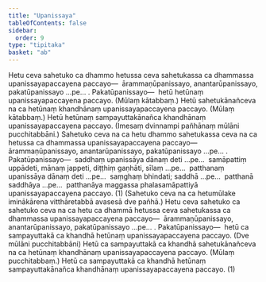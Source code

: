 ```yaml
---
title: "Upanissaya"
tableOfContents: false
sidebar:
  order: 9
type: "tipitaka"
basket: "ab"
---
```



<DynamicBreadcrumb />

<Division number="146">

<Paragraph number="408">
Hetu ceva sahetuko ca dhammo hetussa ceva sahetukassa ca dhammassa upanissayapaccayena paccayo—  ārammaṇūpanissayo, anantarūpanissayo, pakatūpanissayo …pe… . <Emphasis>Pakatūpanissayo</Emphasis>—  hetū hetūnaṃ upanissayapaccayena paccayo. (Mūlaṃ kātabbaṃ.) Hetū sahetukānañceva na ca hetūnaṃ khandhānaṃ upanissayapaccayena paccayo. (Mūlaṃ kātabbaṃ.) Hetū hetūnaṃ sampayuttakānañca khandhānaṃ upanissayapaccayena paccayo. (Imesaṃ dvinnampi pañhānaṃ mūlāni pucchitabbāni.)
</Paragraph>

<Paragraph number="409">
Sahetuko ceva na ca hetu dhammo sahetukassa ceva na ca hetussa ca dhammassa upanissayapaccayena paccayo—  ārammaṇūpanissayo, anantarūpanissayo, pakatūpanissayo …pe… . <Emphasis>Pakatūpanissayo</Emphasis>—  saddhaṃ upanissāya dānaṃ deti …pe…  samāpattiṃ uppādeti, mānaṃ jappeti, diṭṭhiṃ gaṇhāti, sīlaṃ …pe…  patthanaṃ upanissāya dānaṃ deti …pe…  saṃghaṃ bhindati; saddhā …pe…  patthanā saddhāya …pe…  patthanāya maggassa phalasamāpattiyā upanissayapaccayena paccayo. (1)
</Paragraph>

<Paragraph number="410">
(Sahetuko ceva na ca hetumūlake iminākārena vitthāretabbā avasesā dve pañhā.)
</Paragraph>

<Paragraph number="411">
Hetu ceva sahetuko ca sahetuko ceva na ca hetu ca dhammā hetussa ceva sahetukassa ca dhammassa upanissayapaccayena paccayo—  ārammaṇūpanissayo, anantarūpanissayo, pakatūpanissayo …pe… . <Emphasis>Pakatūpanissayo</Emphasis>—  hetū ca sampayuttakā ca khandhā hetūnaṃ upanissayapaccayena paccayo. (Dve mūlāni pucchitabbāni) Hetū ca sampayuttakā ca khandhā sahetukānañceva na ca hetūnaṃ khandhānaṃ upanissayapaccayena paccayo. (Mūlaṃ pucchitabbaṃ.) Hetū ca sampayuttakā ca khandhā hetūnaṃ sampayuttakānañca khandhānaṃ upanissayapaccayena paccayo. (1)
</Paragraph>
</Division>